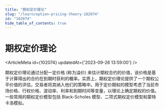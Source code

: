 ```yaml
---
title: "期权定价理论"
slug: "/learn/option-pricing-theory-102074"
id: "102074"
hide_table_of_contents: true
---
```



# 期权定价理论

<ArticleMeta id={102074} updatedAt={'2023-09-26 13:59:00'} />
<div className='border-solid border-b border-t-0 my-4 border-[var(--ifm-color-gray-300)]' />

期权定价理论通过分配一定价格 (称为溢价) 来估计期权合约的价值，该价格是基于计算得出的合约在到期时获利的概率。实质上，期权定价理论提供了一个期权公平价值的评估，交易者将其纳入他们的策略中。用于定价期权的模型考虑了当前市场价格、行权价格、波动率、利率和到期时间等变量，以理论上确定期权的价值。一些常用的期权定价模型包括 Black-Scholes 模型、二项式期权定价模型和蒙特卡洛模拟。
